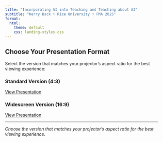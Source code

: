 ```yaml
---
title: "Incorporating AI into Teaching and Teaching about AI"
subtitle: "Kerry Back • Rice University • FMA 2025"
format:
  html:
    theme: default
    css: landing-styles.css
---
```


## Choose Your Presentation Format

Select the version that matches your projector's aspect ratio for the best viewing experience:

::: {.version-grid}

::: {.version-card}
### Standard Version (4:3)

[View Presentation](docs/slides4x3.html){.btn}
:::

::: {.version-card}
### Widescreen Version (16:9)

[View Presentation](docs/slides16x9.html){.btn}
:::

:::

---

*Choose the version that matches your projector's aspect ratio for the best viewing experience.*